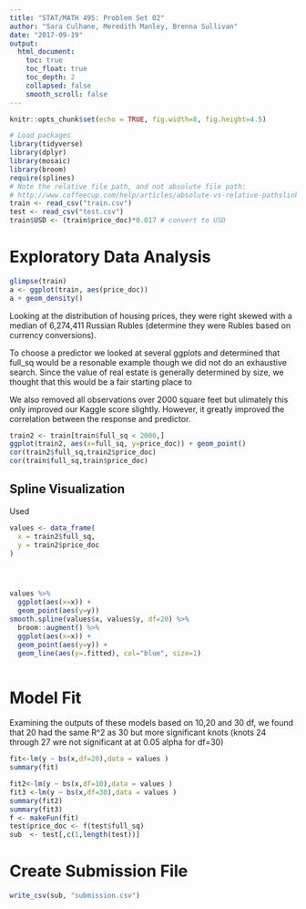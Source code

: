 ```yaml
---
title: "STAT/MATH 495: Problem Set 02"
author: "Sara Culhane, Meredith Manley, Brenna Sullivan"
date: "2017-09-19"
output:
  html_document:
    toc: true
    toc_float: true
    toc_depth: 2
    collapsed: false
    smooth_scroll: false
---
```


```r
knitr::opts_chunk$set(echo = TRUE, fig.width=8, fig.height=4.5)

# Load packages
library(tidyverse)
library(dplyr)
library(mosaic)
library(broom)
require(splines)
# Note the relative file path, and not absolute file path:
# http://www.coffeecup.com/help/articles/absolute-vs-relative-pathslinks/
train <- read_csv("train.csv")
test <- read_csv("test.csv")
train$USD <- (train$price_doc)*0.017 # convert to USD
```


# Exploratory Data Analysis

```r
glimpse(train)
a <- ggplot(train, aes(price_doc))
a + geom_density()
```

Looking at the distribution of housing prices, they were right skewed with a median of 6,274,411 Russian Rubles (determine they were Rubles based on currency conversions).

To choose a predictor we looked at several ggplots and determined that full_sq would be a resonable example though we did not do an exhaustive search.  Since the value of real estate is generally determined by size, we thought that this would be a fair starting place to 

We also removed all observations over 2000 square feet but ulimately this only improved our Kaggle score slightly.  However, it greatly improved the correlation between the response and predictor.

```r
train2 <- train[train$full_sq < 2000,]
ggplot(train2, aes(x=full_sq, y=price_doc)) + geom_point()
cor(train2$full_sq,train2$price_doc)
cor(train$full_sq,train$price_doc)
```

## Spline Visualization

Used 

```r
values <- data_frame(
  x = train2$full_sq,
  y = train2$price_doc
)




values %>% 
  ggplot(aes(x=x)) +
  geom_point(aes(y=y))
smooth.spline(values$x, values$y, df=20) %>%
  broom::augment() %>% 
  ggplot(aes(x=x)) +
  geom_point(aes(y=y)) +
  geom_line(aes(y=.fitted), col="blue", size=1)



```

# Model Fit

Examining the outputs of these models based on 10,20 and 30 df, we found that 20 had the same R^2 as 30 but more significant knots (knots 24 through 27 wre not significant at at 0.05 alpha for df=30)

```r
fit<-lm(y ~ bs(x,df=20),data = values )
summary(fit)

fit2<-lm(y ~ bs(x,df=10),data = values )
fit3 <-lm(y ~ bs(x,df=30),data = values )
summary(fit2)
summary(fit3)
f <- makeFun(fit)
test$price_doc <- f(test$full_sq)
sub  <- test[,c(1,length(test))]

```


# Create Submission File

```r
write_csv(sub, "submission.csv")
```
